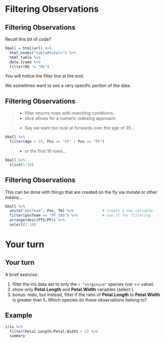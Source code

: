 
# Filtering Observations
## Filtering Observations

Recall this bit of code?

```r
bball = html(url) %>% 
  html_nodes("table#totals") %>% 
  html_table %>% 
  data.frame %>% 
  filter(Rk != "Rk")
```

You will notice the filter line at the end.

We sometimes want to see a very specific portion of the data.


## Filtering Observations
>- <span class='func'>filter</span> returns rows with matching conditions.
>- <span class='func'>slice</span> allows for a numeric indexing approach.

>- Say we want too look at forwards over the age of 35...

```r
bball %>% 
  filter(Age > 35, Pos == "SF" | Pos == "PF")
```

>- or the first 10 rows...

```r
bball %>% 
  slice(1:10)
```


## Filtering Observations
This can be done with things that are created on the fly via mutate or other means...

```r
bball %>% 
  unite("posTeam", Pos, Tm) %>%             # create a new variable
  filter(posTeam == "PF_SAS") %>%           # use it for filtering
  arrange(desc(PTS/PF)) %>% 
  select(1:10)
```


# Your turn
## Your turn
A brief exercise:

1. <span class='func'>filter</span> the iris data set to only the `r "virginica"` species (var <span class='func'>==</span> value)
2. show only **Petal.Length** and **Petal.Width** variables (<span class='func'>select</span> )
3. bonus: redo, but instead, filter if the ratio of **Petal.Length** to **Petal.Width** is greater than 5. Which species do these observations belong to?


## Example

```r
iris %>% 
  filter(Petal.Length/Petal.Width > 5) %>% 
  summary
```
